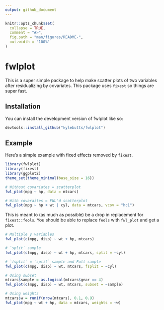 ```yaml
---
output: github_document
---
```


<!-- README.md is generated from README.Rmd. Please edit that file -->

```r
knitr::opts_chunk$set(
  collapse = TRUE,
  comment = "#>",
  fig.path = "man/figures/README-",
  out.width = "100%"
)
```

# fwlplot

<!-- badges: start -->
<!-- badges: end -->

This is a super simple package to help make scatter plots of two variables after residualizing by covariates. This package uses `fixest` so things are super fast.

## Installation

You can install the development version of fwlplot like so:

``` r
devtools::install_github("kylebutts/fwlplot")
```

## Example

Here's a simple example with fixed effects removed by `fixest`.
```r
library(fwlplot)
library(fixest)
library(ggplot2)
theme_set(theme_minimal(base_size = 16))

# Without covariates = scatterplot
fwl_plot(mpg ~ hp, data = mtcars)
```

```r
# With covaraites = FWL'd scatterplot
fwl_plot(mpg ~ hp + wt | cyl, data = mtcars, vcov = "hc1")
```

This is meant to (as much as possible) be a drop in replacement for `fixest::feols`. You should be able to replace `feols` with `fwl_plot` and get a plot.

```r
# Multiple y variables
fwl_plot(c(mpg, disp) ~ wt + hp, mtcars)
```

```r
# `split` sample
fwl_plot(c(mpg, disp) ~ wt + hp, mtcars, split = ~cyl)
```

```r
# `fsplit` = `split` sample and Full sample
fwl_plot(c(mpg, disp) ~ wt, mtcars, fsplit = ~cyl)
```

```r
# Using subset
mtcars$sample = as.logical(mtcars$gear == 4)
fwl_plot(c(mpg, disp) ~ wt, mtcars, subset = ~sample)
```

```r
# Using weights
mtcars$w = runif(nrow(mtcars), 0.1, 0.9)
fwl_plot(mpg ~ wt + hp, data = mtcars, weights = ~w)
```

